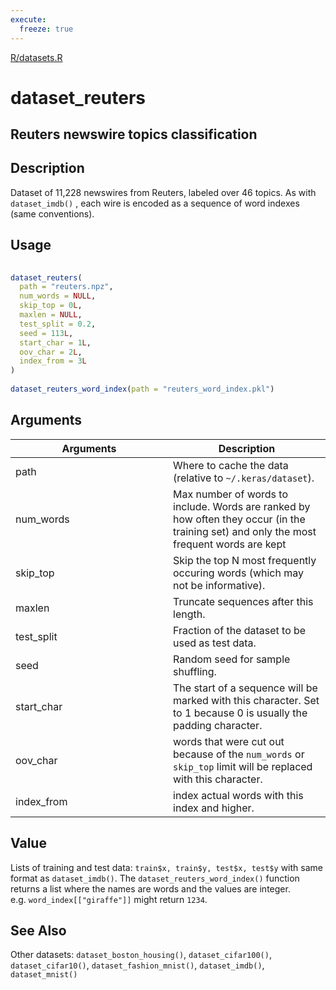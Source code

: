 ```yaml
---
execute:
  freeze: true
---
```


[R/datasets.R](https://github.com/rstudio/keras//blob/main/R/datasets.R#L148) 

# dataset_reuters

## Reuters newswire topics classification

## Description
 Dataset of 11,228 newswires from Reuters, labeled over 46 topics. As with `dataset_imdb()` , each wire is encoded as a sequence of word indexes (same conventions). 


## Usage
```r
 
dataset_reuters( 
  path = "reuters.npz", 
  num_words = NULL, 
  skip_top = 0L, 
  maxlen = NULL, 
  test_split = 0.2, 
  seed = 113L, 
  start_char = 1L, 
  oov_char = 2L, 
  index_from = 3L 
) 
 
dataset_reuters_word_index(path = "reuters_word_index.pkl") 
```

## Arguments
|Arguments|Description|
|---|---|
| path | Where to cache the data (relative to `~/.keras/dataset`). |
| num_words | Max number of words to include. Words are ranked by how often they occur (in the training set) and only the most frequent words are kept |
| skip_top | Skip the top N most frequently occuring words (which may not be informative). |
| maxlen | Truncate sequences after this length. |
| test_split | Fraction of the dataset to be used as test data. |
| seed | Random seed for sample shuffling. |
| start_char | The start of a sequence will be marked with this character. Set to 1 because 0 is usually the padding character. |
| oov_char | words that were cut out because of the `num_words` or `skip_top` limit will be replaced with this character. |
| index_from | index actual words with this index and higher. |



## Value
 Lists of training and test data: `train$x, train$y, test$x, test$y` with same format as `dataset_imdb()`. The `dataset_reuters_word_index()` function returns a list where the names are words and the values are integer. e.g. `word_index[["giraffe"]]` might return `1234`. 



## See Also
 Other datasets:  `dataset_boston_housing()`, `dataset_cifar100()`, `dataset_cifar10()`, `dataset_fashion_mnist()`, `dataset_imdb()`, `dataset_mnist()` 

